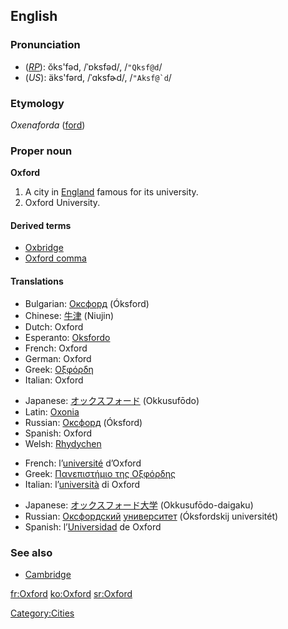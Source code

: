 ==English==

===Pronunciation===
*(''[[RP]]''): ŏks'fəd, /ˈɒksfəd/, /<tt>"Qksf@d</tt>/
*(''US''): äks'fərd, /ˈɑksfɚd/, /<tt>"Aksf@`d</tt>/

===Etymology===
''Oxenaforda'' ([[ford]])

===Proper noun===
'''Oxford'''
{{wikipedia}}

# A city in [[England]] famous for its university.
# Oxford University.

====Derived terms====
*[[Oxbridge]]
*[[Oxford comma]]

====Translations====
{{trans-top|city}}
*Bulgarian: [[Оксфорд]] (Óksford) {{m}}
*Chinese: [[牛津]] (Niujin)
*Dutch: Oxford
*Esperanto: [[Oksfordo]]
*French: Oxford
*German: Oxford
*Greek: [[Οξφόρδη]]
*Italian: Oxford
{{trans-mid}}
*Japanese: [[オックスフォード]] (Okkusufōdo)
*Latin: [[Oxonia]]
*Russian: [[Оксфорд]] (Óksford) {{m}}
*Spanish: Oxford
*Welsh: [[Rhydychen]]
{{trans-bottom}}

{{trans-top|university}}
*French: l’[[université]] d’Oxford {{f}}
*Greek: [[Πανεπιστήμιο της Οξφόρδης]]
*Italian: l’[[università]] di Oxford {{f}}
{{trans-mid}}
*Japanese: [[オックスフォード]][[大学]] (Okkusufōdo-daigaku)
*Russian: [[Оксфордский]] [[университет]] (Óksfordskij universitét) {{m}}
*Spanish: l’[[Universidad]] de Oxford {{f}}
{{trans-bottom}}

===See also===
*[[Cambridge]]

[[Category:Cities]]

[[fr:Oxford]]
[[ko:Oxford]]
[[sr:Oxford]]